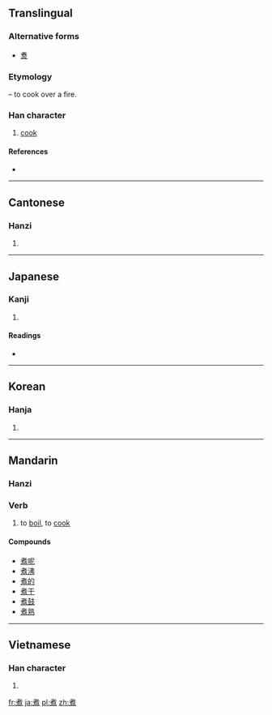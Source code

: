 {{also|煑}}
==Translingual==
===Alternative forms===
* [[煑]]

===Etymology===
{{Han compound|者|火|alt2=灬|t2=fire|ls=psc|c1=s|c2=p}} – to cook over a fire.

===Han character===
{{Han char|rn=86|rad=火|as=08|sn=12|four=4433<sub>6</sub>|canj=十日火 (JAF)}}

# [[cook]]

====References====
* {{Han ref|kx=0678.161|dkj=19165|dj=1087.170|hdz=32211.110|uh=716E|ud=29038|bh=B54E|bd=46414}}

----

==Cantonese==

===Hanzi===
{{yue-hanzi|jyut=|y=jyu2}}

# {{defn|Cantonese|sort=火08}}

----

==Japanese==

===Kanji===
{{ja-kanji|grade=c|rs=火08}}

# {{defn|Japanese|sort=火08}}

====Readings====
* {{ja-readings|on=[[しゃ]] (sha), [[しょ]] (sho)|kun=[[にる]] (niru), [[にえる]] (nieru)}}

----

==Korean==

===Hanja===
{{ko-hanja|hangeul=자|eumhun=|rv=ja|mr=cha|y=ca}}

# {{defn|Korean|sort=火08}}

----

==Mandarin==

===Hanzi===
{{cmn-hanzi|pin=[[zhǔ]] ([[zhu3]])|wg=chu<sup>3</sup>}}

===Verb===
{{cmn-verb|ts|pin=zhǔ|pint=zhu3|rs=火08}}

# to [[boil]], to [[cook]]

====Compounds====

* [[煮呢]]
* [[煮沸]]
* [[煮的]]
* [[煮干]]
* [[煮鼓]]
* [[煮熟]]

----

==Vietnamese==

===Han character===
{{vi-hantu|[[chử]]|rs=火08}}

# {{defn|Vietnamese|sort=火08}}

[[fr:煮]]
[[ja:煮]]
[[pl:煮]]
[[zh:煮]]